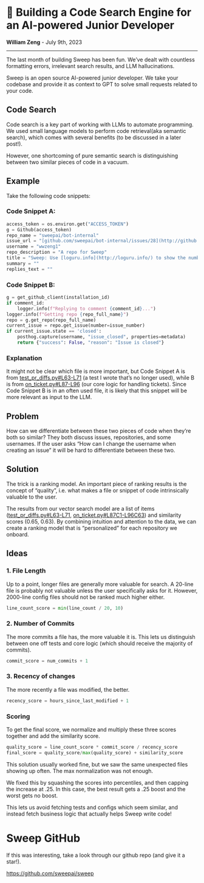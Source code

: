 # 🔎 **Building a Code Search Engine for an AI-powered Junior Developer**

**William Zeng** - July 9th, 2023

---

The last month of building Sweep has been fun. We’ve dealt with countless formatting errors, irrelevant search results, and LLM hallucinations.

Sweep is an open source AI-powered junior developer. We take your codebase and provide it as context to GPT to solve small requests related to your code.

## Code Search

Code search is a key part of working with LLMs to automate programming. We used small language models to perform code retrieval(aka semantic search), which comes with several benefits (to be discussed in a later post!).

However, one shortcoming of pure semantic search is distinguishing between two similar pieces of code in a vacuum.

## Example

Take the following code snippets:

### Code Snippet **A:**

```python
access_token = os.environ.get("ACCESS_TOKEN")
g = Github(access_token)
repo_name = "sweepai/bot-internal"
issue_url = "[github.com/sweepai/bot-internal/issues/28](http://github.com/sweepai/bot-internal/issues/28)"
username = "wwzeng1"
repo_description = "A repo for Sweep"
title = "Sweep: Use [loguru.info](http://loguru.info/) to show the number of tokens in the anthropic call"
summary = ""
replies_text = ""
```

### **Code Snippet B:**

```python
g = get_github_client(installation_id)
if comment_id:
    logger.info(f"Replying to comment {comment_id}...")
logger.info(f"Getting repo {repo_full_name}")
repo = g.get_repo(repo_full_name)
current_issue = repo.get_issue(number=issue_number)
if current_issue.state == 'closed':
    posthog.capture(username, "issue_closed", properties=metadata)
    return {"success": False, "reason": "Issue is closed"}
```

### **********************Explanation**********************

It might not be clear which file is more important, but Code Snippet A is from [test_pr_diffs.py#L63-L71](https://github.com/sweepai/sweep/blob/main/tests/test_pr_diffs.py#L63-L71) (a test I wrote that’s no longer used), while B is from [on_ticket.py#L87-L96](https://github.com/sweepai/sweep/blob/main/sweepai/handlers/on_ticket.py#L87-L96) (our core logic for handling tickets). Since Code Snippet B is in an often used file, it is likely that this snippet will be more relevant as input to the LLM.

## Problem

How can we differentiate between these two pieces of code when they’re both so similar? They both discuss issues, repositories, and some usernames. If the user asks “How can I change the username when creating an issue” it will be hard to differentiate between these two.

## Solution

The trick is a ranking model. An important piece of ranking results is the concept of “quality”, i.e. what makes a file or snippet of code intrinsically valuable to the user.

The results from our vector search model are a list of items ([test_pr_diffs.py#L63-L71](https://github.com/sweepai/sweep/blob/main/tests/test_pr_diffs.py#L63-L71), [on_ticket.py#L87C1-L96C63](https://github.com/sweepai/sweep/blob/main/sweepai/handlers/on_ticket.py#L87C1-L96C63)) and similarity scores (0.65, 0.63). By combining intuition and attention to the data, we can create a ranking model that is “personalized” for each repository we onboard.

## Ideas

### 1. File Length

Up to a point, longer files are generally more valuable for search. A 20-line file is probably not valuable unless the user specifically asks for it. However, 2000-line config files should not be ranked much higher either.

```python
line_count_score = min(line_count / 20, 10)
```

### 2. Number of Commits

The more commits a file has, the more valuable it is. This lets us distinguish between one off tests and core logic (which should receive the majority of commits).

```python
commit_score = num_commits + 1
```

### 3. Recency of changes

The more recently a file was modified, the better.

```python
recency_score = hours_since_last_modified + 1
```

### Scoring

To get the final score, we normalize and multiply these three scores together and add the similarity score.

```python
quality_score = line_count_score * commit_score / recency_score
final_score = quality_score/max(quality_score) + similarity_score
```

This solution usually worked fine, but we saw the same unexpected files showing up often. The max normalization was not enough.

We fixed this by squashing the scores into percentiles, and then capping the increase at .25. In this case, the best result gets a .25 boost and the worst gets no boost.

This lets us avoid fetching tests and configs which seem similar, and instead fetch business logic that actually helps Sweep write code!

# Sweep GitHub

If this was interesting, take a look through our github repo (and give it a star!).

https://github.com/sweepai/sweep
